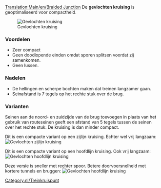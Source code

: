 [[Translation:Main/en/Braided Junction]]{{en/-}}{{kruispuntenmenu/Nl}}
De '''gevlochten kruising''' is geoptimaliseerd voor compactheid.

[[File:en/ttd.braided.compact.4.png|frame|none|Gevlochten kruising]]

===Voordelen===
*Zeer compact
*Geen doodlopende einden omdat sporen splitsen voordat zij samenkomen.
*Geen lussen.

===Nadelen===
*De hellingen en scherpe bochten maken dat treinen langzamer gaan.
*Seinafstand is 7 tegels op het rechte stuk over de brug.

===Varianten===
Seinen aan de noord- en zuidzijde van de brug toevoegen in plaats van het gebruik van routeseinen geeft een afstand van 5 tegels tussen de seinen over het rechte stuk. De kruising is dan minder compact.

Dit is een compacte variant op een zijlijn kruising. Echter wel vrij langzaam:
[[File:en/ttd.braided.side.png|frame|none|Gevlochten zijlijn kruising]]

Dit is een compacte variant op een hoofdlijn kruising. Ook vrij langzaam:
[[File:en/ttd.braided.main.png|frame|none|Gevlochten hoofdlijn kruising]]

Deze versie is sneller met rechter spoor. Betere doorvoersnelheid met kortere tunnels en bruggen:
[[File:en/Ttd.braided.main.2.png|frame|none|Gevlochten hoofdlijn kruising]]

[[Category:nl/Treinkruispunt]]
